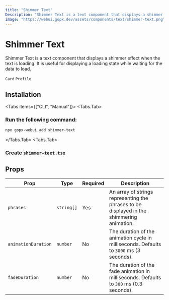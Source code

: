 ```yaml
---
title: "Shimmer Text"
Description: "Shimmer Text is a text component that displays a shimmer effect when the text is loading. It is useful for displaying a loading state while waiting for the data to load."
image: "https://webui.gopx.dev/assets/components/text/shimmer-text.png"
---
```




# Shimmer Text

<p className="component-description">Shimmer Text is a text component that displays a shimmer effect when the text is loading. It is useful for displaying a loading state while waiting for the data to load.</p>

`Card` `Profile`

<ComponentPreview name="shimmer-text-demo" />

## Installation

<Tabs items={["CLI", "Manual"]}>
  <Tabs.Tab>
  ### Run the following command:

```bash
npx gopx-webui add shimmer-text
```
  </Tabs.Tab>
  <Tabs.Tab>
<Steps>
### Create `shimmer-text.tsx` 

<ComponentSource name="shimmer-text" />

</Steps>
  </Tabs.Tab>
</Tabs>

## Props

| Prop                  | Type          | Required | Description                                                                                     |
|-----------------------|---------------|----------|-------------------------------------------------------------------------------------------------|
| `phrases`             | `string[]`    | Yes      | An array of strings representing the phrases to be displayed in the shimmering animation.      |
| `animationDuration`   | `number`      | No       | The duration of the animation cycle in milliseconds. Defaults to `3000` ms (3 seconds).       |
| `fadeDuration`        | `number`      | No       | The duration of the fade animation in milliseconds. Defaults to `300` ms (0.3 seconds).       |
